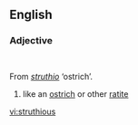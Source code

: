 ==English==

===Adjective===

   {{en-adj}}

From {{L.}} ''[[struthio]]'' ‘ostrich’.

# like an [[ostrich]] or other [[ratite]]

[[vi:struthious]]
